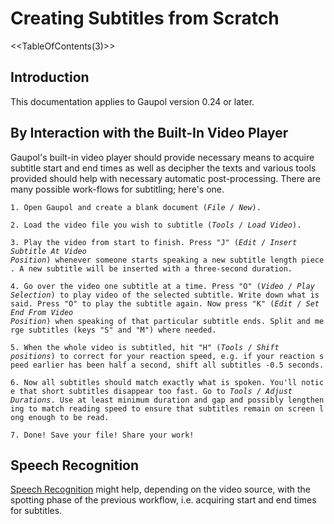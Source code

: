 = Creating Subtitles from Scratch =

<<TableOfContents(3)>>

== Introduction ==

This documentation applies to Gaupol version 0.24 or later.

== By Interaction with the Built-In Video Player ==

Gaupol's built-in video player should provide necessary means to acquire subtitle start and end times as well as decipher the texts and various tools provided should help with necessary automatic post-processing. There are many possible work-flows for subtitling; here's one.

 1. Open Gaupol and create a blank document (''File'' / ''New'').

 2. Load the video file you wish to subtitle (''Tools'' / ''Load Video'').

 3. Play the video from start to finish. Press "J" (''Edit'' / ''Insert Subtitle At Video Position'') whenever someone starts speaking a new subtitle length piece. A new subtitle will be inserted with a three-second duration.

 4. Go over the video one subtitle at a time. Press "O" (''Video'' / ''Play Selection'') to play video of the selected subtitle. Write down what is said. Press "O" to play the subtitle again. Now press "K" (''Edit'' / ''Set End From Video Position'') when speaking of that particular subtitle ends. Split and merge subtitles (keys "S" and "M") where needed.

 5. When the whole video is subtitled, hit "H" (''Tools'' / ''Shift positions'') to correct for your reaction speed, e.g. if your reaction speed earlier has been half a second, shift all subtitles -0.5 seconds.

 6. Now all subtitles should match exactly what is spoken. You'll notice that short subtitles disappear too fast. Go to ''Tools'' / ''Adjust Durations''. Use at least minimum duration and gap and possibly lengthening to match reading speed to ensure that subtitles remain on screen long enough to be read.

 7. Done! Save your file! Share your work!

== Speech Recognition ==

[[Gaupol/SpeechRecognition|Speech Recognition]] might help, depending on the video source, with the spotting phase of the previous workflow, i.e. acquiring start and end times for subtitles.

